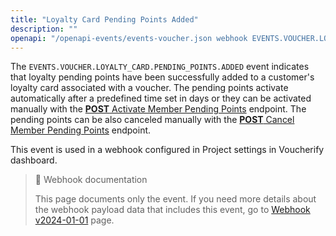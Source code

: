 ```yaml
---
title: "Loyalty Card Pending Points Added"
description: ""
openapi: "/openapi-events/events-voucher.json webhook EVENTS.VOUCHER.LOYALTY_CARD.PENDING_POINTS.ADDED"
---
```


The `EVENTS.VOUCHER.LOYALTY_CARD.PENDING_POINTS.ADDED` event indicates that loyalty pending points have been successfully added to a customer's loyalty card associated with a voucher. The pending points activate automatically after a predefined time set in days or they can be activated manually with the [**POST** Activate Member Pending Points](ref:activate-member-pending-points) endpoint. The pending points can be also canceled manually with the [**POST** Cancel Member Pending Points](ref:cancel-member-pending-points) endpoint.

This event is used in a webhook configured in Project settings in Voucherify dashboard.

> 📘 Webhook documentation
>
> This page documents only the event. If you need more details about the webhook payload data that includes this event, go to [Webhook v2024-01-01](/api-reference/introduction-to-webhooks "Introduction to webhooks v2024-01-01") page.